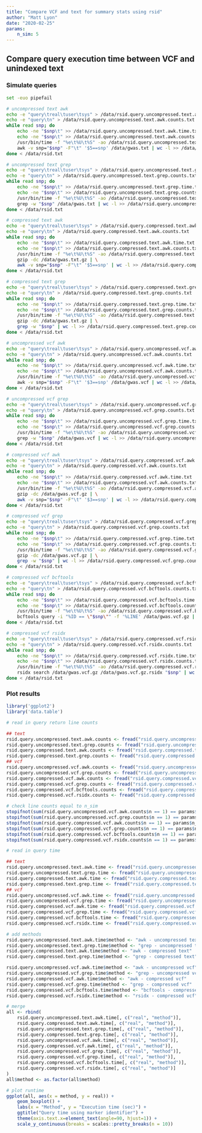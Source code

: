 ```yaml
---
title: "Compare VCF and text for summary stats using rsid"
author: "Matt Lyon"
date: "2020-02-25"
params:
    n_sim: 5
---
```


## Compare query execution time between VCF and unindexed text

### Simulate queries

```bash
set -euo pipefail

# uncompressed text awk
echo -e "query\treal\tuser\tsys" > /data/rsid.query.uncompressed.text.awk.time.txt
echo -e "query\tn" > /data/rsid.query.uncompressed.text.awk.counts.txt
while read snp; do
    echo -ne "$snp\t" >> /data/rsid.query.uncompressed.text.awk.time.txt
    echo -ne "$snp\t" >> /data/rsid.query.uncompressed.text.awk.counts.txt
    /usr/bin/time -f "%e\t%U\t%S" -ao /data/rsid.query.uncompressed.text.awk.time.txt \
    awk -v snp="$snp" -F"\t" '$5==snp' /data/gwas.txt | wc -l >> /data/rsid.query.uncompressed.text.awk.counts.txt
done < /data/rsid.txt

# uncompressed text grep
echo -e "query\treal\tuser\tsys" > /data/rsid.query.uncompressed.text.grep.time.txt
echo -e "query\tn" > /data/rsid.query.uncompressed.text.grep.counts.txt
while read snp; do
    echo -ne "$snp\t" >> /data/rsid.query.uncompressed.text.grep.time.txt
    echo -ne "$snp\t" >> /data/rsid.query.uncompressed.text.grep.counts.txt
    /usr/bin/time -f "%e\t%U\t%S" -ao /data/rsid.query.uncompressed.text.grep.time.txt \
    grep -w "$snp" /data/gwas.txt | wc -l >> /data/rsid.query.uncompressed.text.grep.counts.txt
done < /data/rsid.txt

# compressed text awk
echo -e "query\treal\tuser\tsys" > /data/rsid.query.compressed.text.awk.time.txt
echo -e "query\tn" > /data/rsid.query.compressed.text.awk.counts.txt
while read snp; do
    echo -ne "$snp\t" >> /data/rsid.query.compressed.text.awk.time.txt
    echo -ne "$snp\t" >> /data/rsid.query.compressed.text.awk.counts.txt
    /usr/bin/time -f "%e\t%U\t%S" -ao /data/rsid.query.compressed.text.awk.time.txt \
    gzip -dc /data/gwas.txt.gz | \
    awk -v snp="$snp" -F"\t" '$5==snp' | wc -l >> /data/rsid.query.compressed.text.awk.counts.txt
done < /data/rsid.txt

# compressed text grep
echo -e "query\treal\tuser\tsys" > /data/rsid.query.compressed.text.grep.time.txt
echo -e "query\tn" > /data/rsid.query.compressed.text.grep.counts.txt
while read snp; do
    echo -ne "$snp\t" >> /data/rsid.query.compressed.text.grep.time.txt
    echo -ne "$snp\t" >> /data/rsid.query.compressed.text.grep.counts.txt
    /usr/bin/time -f "%e\t%U\t%S" -ao /data/rsid.query.compressed.text.grep.time.txt \
    gzip -dc /data/gwas.txt.gz | \
    grep -w "$snp" | wc -l >> /data/rsid.query.compressed.text.grep.counts.txt
done < /data/rsid.txt

# uncompressed vcf awk
echo -e "query\treal\tuser\tsys" > /data/rsid.query.uncompressed.vcf.awk.time.txt
echo -e "query\tn" > /data/rsid.query.uncompressed.vcf.awk.counts.txt
while read snp; do
    echo -ne "$snp\t" >> /data/rsid.query.uncompressed.vcf.awk.time.txt
    echo -ne "$snp\t" >> /data/rsid.query.uncompressed.vcf.awk.counts.txt
    /usr/bin/time -f "%e\t%U\t%S" -ao /data/rsid.query.uncompressed.vcf.awk.time.txt \
    awk -v snp="$snp" -F"\t" '$3==snp' /data/gwas.vcf | wc -l >> /data/rsid.query.uncompressed.vcf.awk.counts.txt
done < /data/rsid.txt

# uncompressed vcf grep
echo -e "query\treal\tuser\tsys" > /data/rsid.query.uncompressed.vcf.grep.time.txt
echo -e "query\tn" > /data/rsid.query.uncompressed.vcf.grep.counts.txt
while read snp; do
    echo -ne "$snp\t" >> /data/rsid.query.uncompressed.vcf.grep.time.txt
    echo -ne "$snp\t" >> /data/rsid.query.uncompressed.vcf.grep.counts.txt
    /usr/bin/time -f "%e\t%U\t%S" -ao /data/rsid.query.uncompressed.vcf.grep.time.txt \
    grep -w "$snp" /data/gwas.vcf | wc -l >> /data/rsid.query.uncompressed.vcf.grep.counts.txt
done < /data/rsid.txt

# compressed vcf awk
echo -e "query\treal\tuser\tsys" > /data/rsid.query.compressed.vcf.awk.time.txt
echo -e "query\tn" > /data/rsid.query.compressed.vcf.awk.counts.txt
while read snp; do
    echo -ne "$snp\t" >> /data/rsid.query.compressed.vcf.awk.time.txt
    echo -ne "$snp\t" >> /data/rsid.query.compressed.vcf.awk.counts.txt
    /usr/bin/time -f "%e\t%U\t%S" -ao /data/rsid.query.compressed.vcf.awk.time.txt \
    gzip -dc /data/gwas.vcf.gz | \
    awk -v snp="$snp" -F"\t" '$3==snp' | wc -l >> /data/rsid.query.compressed.vcf.awk.counts.txt
done < /data/rsid.txt

# compressed vcf grep
echo -e "query\treal\tuser\tsys" > /data/rsid.query.compressed.vcf.grep.time.txt
echo -e "query\tn" > /data/rsid.query.compressed.vcf.grep.counts.txt
while read snp; do
    echo -ne "$snp\t" >> /data/rsid.query.compressed.vcf.grep.time.txt
    echo -ne "$snp\t" >> /data/rsid.query.compressed.vcf.grep.counts.txt
    /usr/bin/time -f "%e\t%U\t%S" -ao /data/rsid.query.compressed.vcf.grep.time.txt \
    gzip -dc /data/gwas.vcf.gz | \
    grep -w "$snp" | wc -l >> /data/rsid.query.compressed.vcf.grep.counts.txt
done < /data/rsid.txt

# compressed vcf bcftools
echo -e "query\treal\tuser\tsys" > /data/rsid.query.compressed.vcf.bcftools.time.txt
echo -e "query\tn" > /data/rsid.query.compressed.vcf.bcftools.counts.txt
while read snp; do
    echo -ne "$snp\t" >> /data/rsid.query.compressed.vcf.bcftools.time.txt
    echo -ne "$snp\t" >> /data/rsid.query.compressed.vcf.bcftools.counts.txt
    /usr/bin/time -f "%e\t%U\t%S" -ao /data/rsid.query.compressed.vcf.bcftools.time.txt \
    bcftools query -i "%ID == \"$snp\"" -f '%LINE' /data/gwas.vcf.gz | wc -l >> /data/rsid.query.compressed.vcf.bcftools.counts.txt
done < /data/rsid.txt

# compressed vcf rsidx
echo -e "query\treal\tuser\tsys" > /data/rsid.query.compressed.vcf.rsidx.time.txt
echo -e "query\tn" > /data/rsid.query.compressed.vcf.rsidx.counts.txt
while read snp; do
    echo -ne "$snp\t" >> /data/rsid.query.compressed.vcf.rsidx.time.txt
    echo -ne "$snp\t" >> /data/rsid.query.compressed.vcf.rsidx.counts.txt
    /usr/bin/time -f "%e\t%U\t%S" -ao /data/rsid.query.compressed.vcf.rsidx.time.txt \
    rsidx search /data/gwas.vcf.gz /data/gwas.vcf.gz.rsidx "$snp" | wc -l >> /data/rsid.query.compressed.vcf.rsidx.counts.txt
done < /data/rsid.txt
```

### Plot results

```r
library('ggplot2')
library('data.table')

# read in query return line counts

## text
rsid.query.uncompressed.text.awk.counts <- fread("rsid.query.uncompressed.text.awk.counts.txt")
rsid.query.uncompressed.text.grep.counts <- fread("rsid.query.uncompressed.text.grep.counts.txt")
rsid.query.compressed.text.awk.counts <- fread("rsid.query.compressed.text.awk.counts.txt")
rsid.query.compressed.text.grep.counts <- fread("rsid.query.compressed.text.grep.counts.txt")
## vcf
rsid.query.uncompressed.vcf.awk.counts <- fread("rsid.query.uncompressed.vcf.awk.counts.txt")
rsid.query.uncompressed.vcf.grep.counts <- fread("rsid.query.uncompressed.vcf.grep.counts.txt")
rsid.query.compressed.vcf.awk.counts <- fread("rsid.query.compressed.vcf.awk.counts.txt")
rsid.query.compressed.vcf.grep.counts <- fread("rsid.query.compressed.vcf.grep.counts.txt")
rsid.query.compressed.vcf.bcftools.counts <- fread("rsid.query.compressed.vcf.bcftools.counts.txt")
rsid.query.compressed.vcf.rsidx.counts <- fread("rsid.query.compressed.vcf.rsidx.counts.txt")

# check line counts equal to n_sim
stopifnot(sum(rsid.query.uncompressed.vcf.awk.counts$n == 1) == params$n_sim)
stopifnot(sum(rsid.query.uncompressed.vcf.grep.counts$n == 1) == params$n_sim)
stopifnot(sum(rsid.query.compressed.vcf.awk.counts$n == 1) == params$n_sim)
stopifnot(sum(rsid.query.compressed.vcf.grep.counts$n == 1) == params$n_sim)
stopifnot(sum(rsid.query.compressed.vcf.bcftools.counts$n == 1) == params$n_sim)
stopifnot(sum(rsid.query.compressed.vcf.rsidx.counts$n == 1) == params$n_sim)

# read in query time

## text
rsid.query.uncompressed.text.awk.time <- fread("rsid.query.uncompressed.text.awk.time.txt")
rsid.query.uncompressed.text.grep.time <- fread("rsid.query.uncompressed.text.grep.time.txt")
rsid.query.compressed.text.awk.time <- fread("rsid.query.compressed.text.awk.time.txt")
rsid.query.compressed.text.grep.time <- fread("rsid.query.compressed.text.grep.time.txt")
## vcf
rsid.query.uncompressed.vcf.awk.time <- fread("rsid.query.uncompressed.vcf.awk.time.txt")
rsid.query.uncompressed.vcf.grep.time <- fread("rsid.query.uncompressed.vcf.grep.time.txt")
rsid.query.compressed.vcf.awk.time <- fread("rsid.query.compressed.vcf.awk.time.txt")
rsid.query.compressed.vcf.grep.time <- fread("rsid.query.compressed.vcf.grep.time.txt")
rsid.query.compressed.vcf.bcftools.time <- fread("rsid.query.compressed.vcf.bcftools.time.txt")
rsid.query.compressed.vcf.rsidx.time <- fread("rsid.query.compressed.vcf.rsidx.time.txt")

# add methods
rsid.query.uncompressed.text.awk.time$method <- "awk - uncompressed text"
rsid.query.uncompressed.text.grep.time$method <- "grep - uncompressed text"
rsid.query.compressed.text.awk.time$method <- "awk - compressed text"
rsid.query.compressed.text.grep.time$method <- "grep - compressed text"

rsid.query.uncompressed.vcf.awk.time$method <- "awk - uncompressed vcf"
rsid.query.uncompressed.vcf.grep.time$method <- "grep - uncompressed vcf"
rsid.query.compressed.vcf.awk.time$method <- "awk - compressed vcf"
rsid.query.compressed.vcf.grep.time$method <- "grep - compressed vcf"
rsid.query.compressed.vcf.bcftools.time$method <- "bcftools - compressed vcf"
rsid.query.compressed.vcf.rsidx.time$method <- "rsidx - compressed vcf"

# merge
all <- rbind(
    rsid.query.uncompressed.text.awk.time[, c("real", "method")],
    rsid.query.compressed.text.awk.time[, c("real", "method")],
    rsid.query.uncompressed.text.grep.time[, c("real", "method")],
    rsid.query.compressed.text.grep.time[, c("real", "method")],
    rsid.query.uncompressed.vcf.awk.time[, c("real", "method")],
    rsid.query.compressed.vcf.awk.time[, c("real", "method")],
    rsid.query.uncompressed.vcf.grep.time[, c("real", "method")],
    rsid.query.compressed.vcf.grep.time[, c("real", "method")],
    rsid.query.compressed.vcf.bcftools.time[, c("real", "method")],
    rsid.query.compressed.vcf.rsidx.time[, c("real", "method")]
)
all$method <- as.factor(all$method)

# plot runtime
ggplot(all, aes(x = method, y = real)) +
    geom_boxplot() +
    labs(x = "Method", y = "Execution time (sec)") +
    ggtitle("Query time using marker identifier") +
    theme(axis.text.x=element_text(angle=90, hjust=1)) +
    scale_y_continuous(breaks = scales::pretty_breaks(n = 10))
```